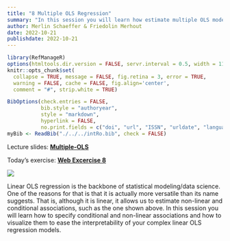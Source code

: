 ```yaml
---
title: "8 Multiple OLS Regression"
summary: "In this session you will learn how estimate multiple OLS models and communicate their results visualizations of the model."
author: Merlin Schaeffer & Friedolin Merhout
date: 2022-10-21
publishdate: 2022-10-21
---
```


```r
library(RefManageR)
options(htmltools.dir.version = FALSE, servr.interval = 0.5, width = 115, digits = 2)
knitr::opts_chunk$set(
  collapse = TRUE, message = FALSE, fig.retina = 3, error = TRUE,
  warning = FALSE, cache = FALSE, fig.align='center',
  comment = "#", strip.white = TRUE)

BibOptions(check.entries = FALSE, 
           bib.style = "authoryear", 
           style = "markdown",
           hyperlink = FALSE,
           no.print.fields = c("doi", "url", "ISSN", "urldate", "language", "note", "isbn", "volume"))
myBib <- ReadBib("./../../intRo.bib", check = FALSE)
```

Lecture slides: [**Multiple-OLS**](/8-Multiple-OLS/8-Multiple-OLS.html)

Today's exercise: [**Web Excercise 8**](/exercises/exercise8.html)

![](/8-Multiple-OLS/8-Multiple-OLS_files/figure-html/unnamed-chunk-28-1.png)

Linear OLS regression is the backbone of statistical modeling/data science. One of the reasons for that is that it is actually more versatile than its name suggests. That is, although it is linear, it allows us to estimate non-linear and conditional associations, such as the one shown above. In this session you will learn how to specify conditional and non-linear associations and how to visualize them to ease the interpretability of your complex linear OLS regression models.


